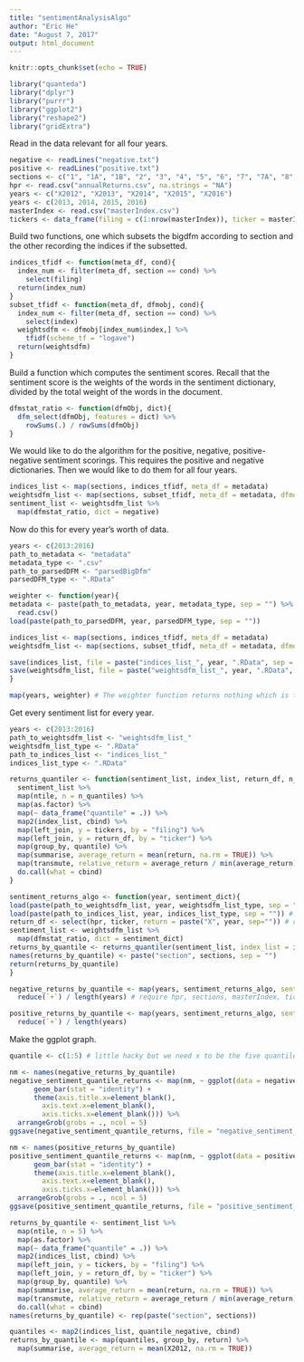 ```yaml
---
title: "sentimentAnalysisAlgo"
author: "Eric He"
date: "August 7, 2017"
output: html_document
---
```


```r
knitr::opts_chunk$set(echo = TRUE)
```

```r
library("quanteda")
library("dplyr")
library("purrr")
library("ggplot2")
library("reshape2")
library("gridExtra")
```

Read in the data relevant for all four years.

```r
negative <- readLines("negative.txt")
positive <- readLines("positive.txt")
sections <- c("1", "1A", "1B", "2", "3", "4", "5", "6", "7", "7A", "8", "9", "9A", "9B", "10", "11", "12", "13", "14", "15")
hpr <- read.csv("annualReturns.csv", na.strings = "NA")
years <- c("X2012", "X2013", "X2014", "X2015", "X2016")
years <- c(2013, 2014, 2015, 2016)
masterIndex <- read.csv("masterIndex.csv")
tickers <- data_frame(filing = c(1:nrow(masterIndex)), ticker = masterIndex$TICKER)
```

Build two functions, one which subsets the bigdfm according to section and the other recording the indices if the subsetted.

```r
indices_tfidf <- function(meta_df, cond){
  index_num <- filter(meta_df, section == cond) %>%
    select(filing)
  return(index_num)
}
subset_tfidf <- function(meta_df, dfmobj, cond){
  index_num <- filter(meta_df, section == cond) %>%
    select(index)
  weightsdfm <- dfmobj[index_num$index,] %>%
    tfidf(scheme_tf = "logave")
  return(weightsdfm)
}
```

Build a function which computes the sentiment scores. Recall that the sentiment score is the weights of the words in the sentiment dictionary, divided by the total weight of the words in the document.

```r
dfmstat_ratio <- function(dfmObj, dict){
  dfm_select(dfmObj, features = dict) %>%
    rowSums(.) / rowSums(dfmObj)
}
```

We would like to do the algorithm for the positive, negative, positive-negative sentiment scorings. This requires the positive and negative dictionaries.
Then we would like to do them for all four years. 

```r
indices_list <- map(sections, indices_tfidf, meta_df = metadata)
weightsdfm_list <- map(sections, subset_tfidf, meta_df = metadata, dfmobj = bigdfm)
sentiment_list <- weightsdfm_list %>%
  map(dfmstat_ratio, dict = negative)
```

Now do this for every year's worth of data.

```r
years <- c(2013:2016)
path_to_metadata <- "metadata"
metadata_type <- ".csv"
path_to_parsedDFM <- "parsedBigDfm"
parsedDFM_type <- ".RData"

weighter <- function(year){
metadata <- paste(path_to_metadata, year, metadata_type, sep = "") %>%
  read.csv()
load(paste(path_to_parsedDFM, year, parsedDFM_type, sep = ""))

indices_list <- map(sections, indices_tfidf, meta_df = metadata)
weightsdfm_list <- map(sections, subset_tfidf, meta_df = metadata, dfmobj = bigdfm)

save(indices_list, file = paste("indices_list_", year, ".RData", sep = ""))
save(weightsdfm_list, file = paste("weightsdfm_list_", year, ".RData", sep = ""))
}

map(years, weighter) # The weighter function returns nothing which is fine.
```

Get every sentiment list for every year.

```r
years <- c(2013:2016)
path_to_weightsdfm_list <- "weightsdfm_list_"
weightsdfm_list_type <- ".RData"
path_to_indices_list <- "indices_list_"
indices_list_type <- ".RData"

returns_quantiler <- function(sentiment_list, index_list, return_df, n_quantiles){
  sentiment_list %>%
  map(ntile, n = n_quantiles) %>%
  map(as.factor) %>%
  map(~ data_frame("quantile" = .)) %>%
  map2(index_list, cbind) %>%
  map(left_join, y = tickers, by = "filing") %>%
  map(left_join, y = return_df, by = "ticker") %>%
  map(group_by, quantile) %>%
  map(summarise, average_return = mean(return, na.rm = TRUE)) %>%
  map(transmute, relative_return = average_return / min(average_return) - 1) %>% # quantile 1 is row 1, 2 is row 2, etc. Higher quantile means higher sentiment value.
  do.call(what = cbind)
}

sentiment_returns_algo <- function(year, sentiment_dict){
load(paste(path_to_weightsdfm_list, year, weightsdfm_list_type, sep = "")) # loads into global
load(paste(path_to_indices_list, year, indices_list_type, sep = "")) # loads into global
return_df <- select(hpr, ticker, return = paste("X", year, sep="")) # creates in function namespace so MUST be specified in returns_by_quantile function which would otherwise look in global for return_df
sentiment_list <- weightsdfm_list %>%
  map(dfmstat_ratio, dict = sentiment_dict)
returns_by_quantile <- returns_quantiler(sentiment_list, index_list = indices_list, return_df = return_df, n_quantiles = 5)
names(returns_by_quantile) <- paste("section", sections, sep = "")
return(returns_by_quantile)
}

negative_returns_by_quantile <- map(years, sentiment_returns_algo, sentiment_dict = negative) %>%
  reduce(`+`) / length(years) # require hpr, sections, masterIndex, tickers, dfmstat_ratio

positive_returns_by_quantile <- map(years, sentiment_returns_algo, sentiment_dict = positive) %>%
  reduce(`+`) / length(years)
```

Make the ggplot graph.

```r
quantile <- c(1:5) # little hacky but we need x to be the five quantiles; a proper melt would be the correct method, I think, but i cant get it to work. The problem is that this relies on the ggplot mapping 1 to quantile 1, 2 to quantile 2, etc. which works for c(1:5) but does not work for c("one", "two", "three", "four", "five"), for example, which will sort the character vector alphabetically

nm <- names(negative_returns_by_quantile)
negative_sentiment_quantile_returns <- map(nm, ~ ggplot(data = negative_returns_by_quantile, aes_string(x = quantile, y = .)) +
      geom_bar(stat = "identity") +
      theme(axis.title.x=element_blank(),
        axis.text.x=element_blank(),
        axis.ticks.x=element_blank())) %>%
  arrangeGrob(grobs = ., ncol = 5)
ggsave(negative_sentiment_quantile_returns, file = "negative_sentiment_quantile_returns.png")

nm <- names(positive_returns_by_quantile)
positive_sentiment_quantile_returns <- map(nm, ~ ggplot(data = positive_returns_by_quantile, aes_string(x = quantile, y = .)) +
      geom_bar(stat = "identity") +
      theme(axis.title.x=element_blank(),
        axis.text.x=element_blank(),
        axis.ticks.x=element_blank())) %>%
  arrangeGrob(grobs = ., ncol = 5)
ggsave(positive_sentiment_quantile_returns, file = "positive_sentiment_quantile_returns.png")
```


```r
returns_by_quantile <- sentiment_list %>%
  map(ntile, n = 5) %>%
  map(as.factor) %>%
  map(~ data_frame("quantile" = .)) %>%
  map2(indices_list, cbind) %>%
  map(left_join, y = tickers, by = "filing") %>%
  map(left_join, y = return_df, by = "ticker") %>%
  map(group_by, quantile) %>%
  map(summarise, average_return = mean(return, na.rm = TRUE)) %>%
  map(transmute, relative_return = average_return / min(average_return) - 1) %>%
  do.call(what = cbind)
names(returns_by_quantile) <- rep(paste("section", sections))

quantiles <- map2(indices_list, quantile_negative, cbind)
returns_by_quantile <- map(quantiles, group_by, return) %>%
  map(summarise, average_return = mean(X2012, na.rm = TRUE))
```
